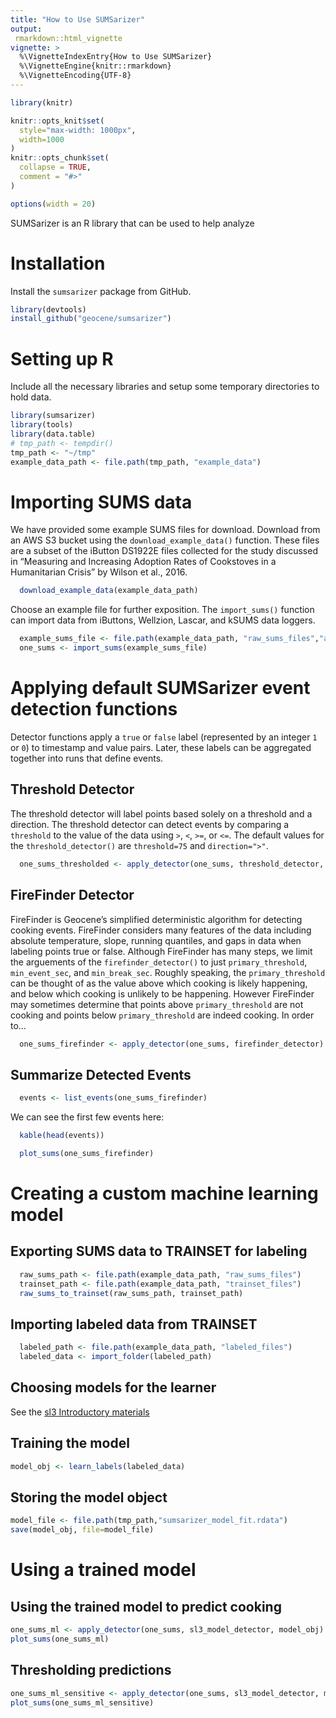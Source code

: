 ```yaml
---
title: "How to Use SUMSarizer"
output: 
 rmarkdown::html_vignette
vignette: >
  %\VignetteIndexEntry{How to Use SUMSarizer}
  %\VignetteEngine{knitr::rmarkdown}
  %\VignetteEncoding{UTF-8}
---
```


```r
library(knitr)

knitr::opts_knit$set(
  style="max-width: 1000px",
  width=1000
)
knitr::opts_chunk$set(
  collapse = TRUE,
  comment = "#>"
)

options(width = 20)
```

SUMSarizer is an R library that can be used to help analyze 

# Installation

Install the `sumsarizer` package from GitHub.
```r
library(devtools)
install_github("geocene/sumsarizer")
```

# Setting up R

Include all the necessary libraries and setup some temporary directories to hold data.

```r
library(sumsarizer)
library(tools)
library(data.table)
# tmp_path <- tempdir()
tmp_path <- "~/tmp"
example_data_path <- file.path(tmp_path, "example_data")
```

# Importing SUMS data

We have provided some example SUMS files for download. Download from an AWS S3 bucket using the `download_example_data()` function. These files are a subset of the iButton DS1922E files collected for the study discussed in "Measuring and Increasing Adoption Rates of Cookstoves in a Humanitarian Crisis" by Wilson et al., 2016.

```r
  download_example_data(example_data_path)
```

Choose an example file for further exposition. The `import_sums()` function can import data from iButtons, Wellzion, Lascar, and kSUMS data loggers.

```r
  example_sums_file <- file.path(example_data_path, "raw_sums_files","alfashir1_B12.csv")
  one_sums <- import_sums(example_sums_file)
```

# Applying default SUMSarizer event detection functions

Detector functions apply a `true` or `false` label (represented by an integer `1` or `0`) to timestamp and value pairs. Later, these labels can be aggregated together into runs that define events.

## Threshold Detector

The threshold detector will label points based solely on a threshold and a direction. The threshold detector can detect events by comparing a `threshold` to the value of the data using `>`, `<`, `>=`, or `<=`. The default values for the `threshold_detector()` are `threshold=75` and `direction=">"`.

```r
  one_sums_thresholded <- apply_detector(one_sums, threshold_detector, threshold=75, direction=">")
```

## FireFinder Detector

FireFinder is Geocene's simplified deterministic algorithm for detecting cooking events. FireFinder considers many features of the data including absolute temperature, slope, running quantiles, and gaps in data when labeling points true or false. Although FireFinder has many steps, we limit the arguements of the `firefinder_detector()` to just `primary_threshold`, `min_event_sec`, and  `min_break_sec`. Roughly speaking, the `primary_threshold` can be thought of as the value above which cooking is likely happening, and below which cooking is unlikely to be happening. However FireFinder may sometimes determine that points above `primary_threshold` are not cooking and points below  `primary_threshold` are indeed cooking. In order to...

```r
  one_sums_firefinder <- apply_detector(one_sums, firefinder_detector)
```

## Summarize Detected Events

```r
  events <- list_events(one_sums_firefinder)
```

We can see the first few events here:

```r
  kable(head(events))
```

```r
  plot_sums(one_sums_firefinder)
```

# Creating a custom machine learning model

## Exporting SUMS data to TRAINSET for labeling

```r
  raw_sums_path <- file.path(example_data_path, "raw_sums_files")
  trainset_path <- file.path(example_data_path, "trainset_files")
  raw_sums_to_trainset(raw_sums_path, trainset_path)
```

## Importing labeled data from TRAINSET

```r
  labeled_path <- file.path(example_data_path, "labeled_files")
  labeled_data <- import_folder(labeled_path)
```

## Choosing models for the learner

See the [sl3 Introductory materials](https://tlverse.org/tlverse-handbook/ensemble-machine-learning.html)

## Training the model

```r
model_obj <- learn_labels(labeled_data)
```


## Storing the model object

```r
model_file <- file.path(tmp_path,"sumsarizer_model_fit.rdata")
save(model_obj, file=model_file)
```

# Using a trained model
## Using the trained model to predict cooking

```r
one_sums_ml <- apply_detector(one_sums, sl3_model_detector, model_obj)
plot_sums(one_sums_ml)
```

## Thresholding predictions

```r
one_sums_ml_sensitive <- apply_detector(one_sums, sl3_model_detector, model_obj,0.1)
plot_sums(one_sums_ml_sensitive)
```


